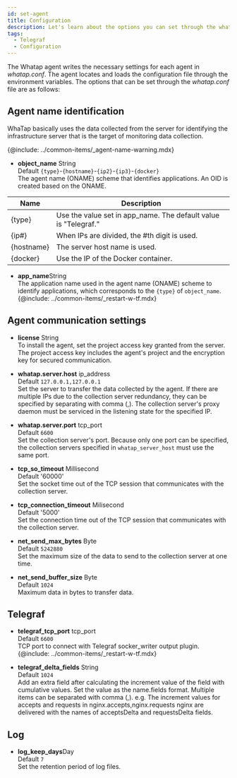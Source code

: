```yaml
---
id: set-agent
title: Configuration
description: Let's learn about the options you can set through the whatap.conf file in the Telegraf agent server.
tags:
  - Telegraf
  - Configuration
---
```


The Whatap agent writes the necessary settings for each agent in _whatap.conf_. The agent locates and loads the configuration file through the environment variables. The options that can be set through the _whatap.conf_ file are as follows:

## Agent name identification

WhaTap basically uses the data collected from the server for identifying the infrastructure server that is the target of monitoring data collection. 

{@include: ../common-items/_agent-name-warning.mdx}

-   **object_name** <span class='type'>String</span><br/>
    Default `{type}`-`{hostname}`-`{ip2}`-`{ip3}`-`{docker}`<br/>The agent name (ONAME) scheme that identifies applications. An OID is created based on the ONAME.

| Name       | Description                                                     |
| ---------- | --------------------------------------------------------------- |
| {type}     | Use the value set in app_name. The default value is "Telegraf." |
| {ip#}      | When IPs are divided, the #th digit is used.                    |
| {hostname} | The server host name is used.                                   |
| {docker}   | Use the IP of the Docker container.                             |

-   **app_name**<span class='type'>String</span><br/>
      The application name used in the agent name (ONAME) scheme to identify applications, which corresponds to the `{type}` of `object_name`.
    {@include: ../common-items/_restart-w-tf.mdx}

## Agent communication settings

-   **license** <span class='type'>String</span><br/>
      To install the agent, set the project access key granted from the server. The project access key includes the agent's project and the encryption key for secured communication.

-   **whatap.server.host** <span class='type'>ip_address</span><br/>
    Default `127.0.0.1,127.0.0.1`<br/>Set the server to transfer the data collected by the agent. If there are multiple IPs due to the collection server redundancy, they can be specified by separating with comma (,). The collection server's proxy daemon must be serviced in the listening state for the specified IP.

-   **whatap.server.port** <span class='type'>tcp_port</span><br/>
    Default `6600`<br/>Set the collection server's port. Because only one port can be specified, the collection servers specified in `whatap_server_host` must use the same port.

-   **tcp_so_timeout** <span class='type'> Millisecond </span><br/>
    Default '60000'<br/>Set the socket time out of the TCP session that communicates with the collection server.

-   **tcp_connection_timeout** <span class='type'>Milisecond</span><br/>
    Default '5000'<br/>Set the connection time out of the TCP session that communicates with the collection server.

-   **net_send_max_bytes** <span class='type'>Byte</span><br/>
    Default `5242880`<br/>Set the maximum size of the data to send to the collection server at one time.

-   **net_send_buffer_size** <span class='type'>Byte</span><br/>
    Default `1024`<br/>Maximum data in bytes to transfer data. 

## Telegraf

-   **telegraf_tcp_port** <span class='type'>tcp_port</span><br/>
    Default `6600`<br/> TCP port to connect with Telegraf socker_writer output plugin.
    {@include: ../common-items/_restart-w-tf.mdx}

-   **telegraf_delta_fields** <span class='type'>String</span><br/>
    Default `1024`\
        Add an extra field after calculating the increment value of the field with cumulative values. Set the value as the name.fields format. Multiple items can be separated with comma (,).
        e.g. The increment values for accepts and requests in nginx.accepts,nginx.requests nginx are delivered with the names of acceptsDelta and requestsDelta fields.

## Log

-   **log_keep_days**<span class='type'>Day</span><br/>
    Default `7`<br/>Set the retention period of log files.
